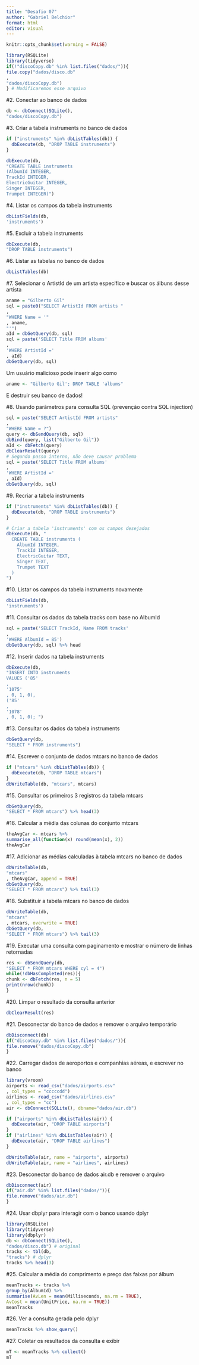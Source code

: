 ---
title: "Desafio 07"
author: "Gabriel Belchior"
format: html
editor: visual
---

```{r setup, include=FALSE}
knitr::opts_chunk$set(warning = FALSE)
```

```{r, message=FALSE}
library(RSQLite)
library(tidyverse)
if(!"discoCopy.db" %in% list.files("dados/")){
file.copy("dados/disco.db"
,
"dados/discoCopy.db")
} # Modificaremos esse arquivo
```
#2. Conectar ao banco de dados
```{r}
db <- dbConnect(SQLite(),
"dados/discoCopy.db")
```
#3. Criar a tabela instruments no banco de dados
```{r}
if ("instruments" %in% dbListTables(db)) {
  dbExecute(db, "DROP TABLE instruments")
}

dbExecute(db,
"CREATE TABLE instruments
(AlbumId INTEGER,
TrackId INTEGER,
ElectricGuitar INTEGER,
Singer INTEGER,
Trumpet INTEGER)")
```
#4. Listar os campos da tabela instruments
```{r}
dbListFields(db,
'instruments')

```
#5. Excluir a tabela instruments
```{r}
dbExecute(db,
"DROP TABLE instruments")

```
#6. Listar as tabelas no banco de dados
```{r}
dbListTables(db)

```
#7. Selecionar o ArtistId de um artista específico e buscar os álbuns desse artista
```{r}
aname = "Gilberto Gil"
sql = paste0("SELECT ArtistId FROM artists "
,
"WHERE Name = '"
, aname,
"'")
aId = dbGetQuery(db, sql)
sql = paste('SELECT Title FROM albums'
,
'WHERE ArtistId ='
, aId)
dbGetQuery(db, sql)

```

Um usuário malicioso pode inserir algo como
```{r, eval=FALSE}
aname <- "Gilberto Gil'; DROP TABLE 'albums"

```
E destruir seu banco de dados! 

#8. Usando parâmetros para consulta SQL (prevenção contra SQL injection)
```{r}
sql = paste("SELECT ArtistId FROM artists"
,
"WHERE Name = ?")
query <- dbSendQuery(db, sql)
dbBind(query, list("Gilberto Gil"))
aId <- dbFetch(query)
dbClearResult(query)
# Segundo passo interno, não deve causar problema
sql = paste('SELECT Title FROM albums'
,
'WHERE ArtistId ='
, aId)
dbGetQuery(db, sql)
```

#9. Recriar a tabela instruments
```{r}

if ("instruments" %in% dbListTables(db)) {
  dbExecute(db, "DROP TABLE instruments")
}

# Criar a tabela 'instruments' com os campos desejados
dbExecute(db, "
  CREATE TABLE instruments (
    AlbumId INTEGER,
    TrackId INTEGER,
    ElectricGuitar TEXT,
    Singer TEXT,
    Trumpet TEXT
  )
")
```
#10. Listar os campos da tabela instruments novamente
```{r}
dbListFields(db,
'instruments')

```
#11. Consultar os dados da tabela tracks com base no AlbumId
```{r}
sql = paste('SELECT TrackId, Name FROM tracks'
,
'WHERE AlbumId = 85')
dbGetQuery(db, sql) %>% head

```
#12. Inserir dados na tabela instruments
```{r}
dbExecute(db,
"INSERT INTO instruments
VALUES ('85'
,
'1075'
, 0, 1, 0),
('85'
,
'1078'
, 0, 1, 0); ")
```
#13. Consultar os dados da tabela instruments
```{r}
dbGetQuery(db,
"SELECT * FROM instruments")
```

#14. Escrever o conjunto de dados mtcars no banco de dados
```{r}
if ("mtcars" %in% dbListTables(db)) {
  dbExecute(db, "DROP TABLE mtcars")
}
dbWriteTable(db, "mtcars", mtcars)
```
#15. Consultar os primeiros 3 registros da tabela mtcars
```{r}
dbGetQuery(db,
"SELECT * FROM mtcars") %>% head(3)
```
#16. Calcular a média das colunas do conjunto mtcars
```{r}
theAvgCar <- mtcars %>%
summarise_all(function(x) round(mean(x), 2))
theAvgCar

```
#17. Adicionar as médias calculadas à tabela mtcars no banco de dados
```{r}
dbWriteTable(db,
"mtcars"
, theAvgCar, append = TRUE)
dbGetQuery(db,
"SELECT * FROM mtcars") %>% tail(3)

```
#18. Substituir a tabela mtcars no banco de dados
```{r}
dbWriteTable(db,
"mtcars"
, mtcars, overwrite = TRUE)
dbGetQuery(db,
"SELECT * FROM mtcars") %>% tail(3)
```
#19. Executar uma consulta com paginamento e mostrar o número de linhas retornadas
```{r}
res <- dbSendQuery(db,
"SELECT * FROM mtcars WHERE cyl = 4")
while(!dbHasCompleted(res)){
chunk <- dbFetch(res, n = 5)
print(nrow(chunk))
}

```
#20. Limpar o resultado da consulta anterior
```{r}
dbClearResult(res)

```
#21. Desconectar do banco de dados e remover o arquivo temporário
```{r}
dbDisconnect(db)
if("discoCopy.db" %in% list.files("dados/")){
file.remove("dados/discoCopy.db")
}
```
#22. Carregar dados de aeroportos e companhias aéreas, e escrever no banco
```{r}
library(vroom)
airports <- read_csv("dados/airports.csv"
, col_types = "cccccdd")
airlines <- read_csv("dados/airlines.csv"
, col_types = "cc")
air <- dbConnect(SQLite(), dbname="dados/air.db")

if ("airports" %in% dbListTables(air)) {
  dbExecute(air, "DROP TABLE airports")
}
if ("airlines" %in% dbListTables(air)) {
  dbExecute(air, "DROP TABLE airlines")
}

dbWriteTable(air, name = "airports", airports)
dbWriteTable(air, name = "airlines", airlines)
```
#23. Desconectar do banco de dados air.db e remover o arquivo
```{r}
dbDisconnect(air)
if("air.db" %in% list.files("dados/")){
file.remove("dados/air.db")
}

```
#24. Usar dbplyr para interagir com o banco usando dplyr
```{r}
library(RSQLite)
library(tidyverse)
library(dbplyr)
db <- dbConnect(SQLite(),
"dados/disco.db") # original
tracks <- tbl(db,
"tracks") # dplyr
tracks %>% head(3)

```
#25. Calcular a média do comprimento e preço das faixas por álbum
```{r}
meanTracks <- tracks %>%
group_by(AlbumId) %>%
summarise(AvLen = mean(Milliseconds, na.rm = TRUE),
AvCost = mean(UnitPrice, na.rm = TRUE))
meanTracks

```
#26. Ver a consulta gerada pelo dplyr
```{r}
meanTracks %>% show_query()
```
#27. Coletar os resultados da consulta e exibir
```{r}
mT <- meanTracks %>% collect()
mT
```

